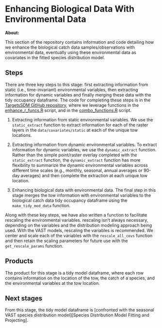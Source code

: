 # Enhancing Biological Data With Environmental Data

**About:**

This section of the repository contains information and code detailing how we enhance the biological catch data samples/observations with environmental data, eventually using these environmental data as covariates in the fitted species distribution model. 

## Steps

There are three key steps to this stage: first extracting information from static (i.e., time-invariant) environmental variables, then extracting information for dynamic variables and finally merging these data with the tidy occupancy dataframe. The code for completing these steps is in the [TargetsSDM GitHub repository](https://github.com/aallyn/TargetsSDM), where we leverage functions in the [enhance_r_funcs.R](https://github.com/aallyn/TargetsSDM/blob/main/R/enhance_r_funcs.R) script, and in the [combo_functions.R](https://github.com/aallyn/TargetsSDM/blob/main/R/combo_functions.R) script.

1. Extracting information from static environmental variables. We use the `static_extract` function to extract information for each of the raster layers in the `data/covariates/static` at each of the unique tow locations.

2. Extracting information from dynamic environmental variables. To extract information for dynamic variables, we use the `dynamic_extract` function. Rather than the simple point/raster overlay completed with the `static_extract` function, the `dynamic_extract` function has more flexibility to summarize the dynamic environmental variables across different time scales (e.g., monthly, seasonal, annual averages or 90-day averages) and then complete the extraction at each unique tow location.

3. Enhancing biological data with environmental data. The final step in this stage merges the tow information with environmental variables to the biological catch data tidy occupancy dataframe using the `make_tidy_mod_data` function. 

Along with these key steps, we have also written a function to facilitate rescaling the environmental variables. rescaling isn't always necessary, depending on the variables and the distribution modeling approach being used. With the VAST models, rescaling the variables is recommended. We center and scale each of the variables with the `rescale_all_covs` function and then retain the scaling parameters for future use with the `get_rescale_params` function.

## Products

The product for this stage is a tidy model dataframe, where each row contains information on the location of the tow, the catch of a species, and the environmental variables at the tow location. 

## Next stages

From this stage, the tidy model dataframe is [confronted with the seasonal VAST species distribution model][Species Distribution Model Fitting and Projecting]. 
